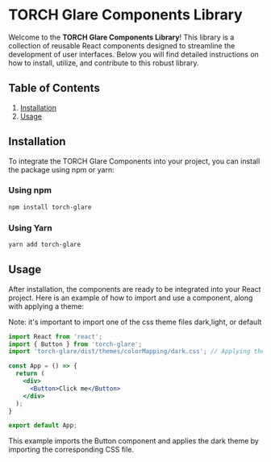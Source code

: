 
<Meta title="Documentation/Get Started" />

# TORCH Glare Components Library

Welcome to the **TORCH Glare Components Library**! This library is a collection of reusable React components designed to streamline the development of user interfaces. Below you will find detailed instructions on how to install, utilize, and contribute to this robust library.

## Table of Contents

1. [Installation](#Installation)
2. [Usage](#Usage)

## Installation

To integrate the TORCH Glare Components into your project, you can install the package using npm or yarn:

### Using npm

```bash
npm install torch-glare
```

### Using Yarn

```bash
yarn add torch-glare
```

## Usage

After installation, the components are ready to be integrated into your React project. Here is an example of how to import and use a component, along with applying a theme:

Note: it's important to import one of the css theme files dark,light, or default
```jsx
import React from 'react';
import { Button } from 'torch-glare';
import 'torch-glare/dist/themes/colorMapping/dark.css'; // Applying the dark theme

const App = () => {
  return (
    <div>
      <Button>Click me</Button>
    </div>
  );
}

export default App;
```

This example imports the Button component and applies the dark theme by importing the corresponding CSS file.

